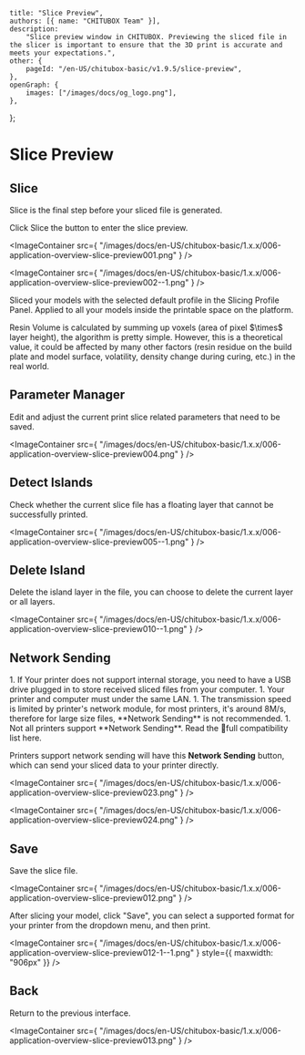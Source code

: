 	title: "Slice Preview",
	authors: [{ name: "CHITUBOX Team" }],
	description:
		"Slice preview window in CHITUBOX. Previewing the sliced file in the slicer is important to ensure that the 3D print is accurate and meets your expectations.",
	other: {
		pageId: "/en-US/chitubox-basic/v1.9.5/slice-preview",
	},
	openGraph: {
		images: ["/images/docs/og_logo.png"],
	},
};

# Slice Preview

## Slice

Slice is the final step before your sliced file is generated.

Click Slice the button to enter the slice preview.

<ImageContainer
	src={
		"/images/docs/en-US/chitubox-basic/1.x.x/006-application-overview-slice-preview001.png"
	}
/>

<ImageContainer
	src={
		"/images/docs/en-US/chitubox-basic/1.x.x/006-application-overview-slice-preview002--1.png"
	}
/>

Sliced your models with the selected default profile in the Slicing Profile Panel. Applied to all your models inside the printable space on the platform.

<Admonition type="note">
	Resin Volume is calculated by summing up voxels (area of pixel $\times$
	layer height), the algorithm is pretty simple. However, this is a
	theoretical value, it could be affected by many other factors (resin residue
	on the build plate and model surface, volatility, density change during
	curing, etc.) in the real world.
</Admonition>

## Parameter Manager

Edit and adjust the current print slice related parameters that need to be saved.

<ImageContainer
	src={
		"/images/docs/en-US/chitubox-basic/1.x.x/006-application-overview-slice-preview004.png"
	}
/>

## Detect Islands

Check whether the current slice file has a floating layer that cannot be successfully printed.

<ImageContainer
	src={
		"/images/docs/en-US/chitubox-basic/1.x.x/006-application-overview-slice-preview005--1.png"
	}
/>

## Delete Island

Delete the island layer in the file, you can choose to delete the current layer or all layers.

<ImageContainer
	src={
		"/images/docs/en-US/chitubox-basic/1.x.x/006-application-overview-slice-preview010--1.png"
	}
/>

## Network Sending

<Admonition type="note">
	1. If Your printer does not support internal storage, you need to have a USB drive plugged in to store received sliced files from your computer. 
	1. Your printer and computer must under the same LAN. 1. The transmission speed is limited by printer's network module, for most printers, it's around 8M/s, therefore for large size files, **Network Sending** is not recommended. 
	1. Not all printers support **Network Sending**. Read the <SpanA href="https://wkhvloo2kw.feishu.cn/docx/Q5nbdGSnfo5EbAxgEwKccN0Rnxe">📃full compatibility list</SpanA> here.
</Admonition>

Printers support network sending will have this **Network Sending** button, which can send your sliced data to your printer directly.

<ImageContainer
	src={
		"/images/docs/en-US/chitubox-basic/1.x.x/006-application-overview-slice-preview023.png"
	}
/>

<ImageContainer
	src={
		"/images/docs/en-US/chitubox-basic/1.x.x/006-application-overview-slice-preview024.png"
	}
/>

## Save

Save the slice file.

<ImageContainer
	src={
		"/images/docs/en-US/chitubox-basic/1.x.x/006-application-overview-slice-preview012.png"
	}
/>

<Admonition type="note">
	After slicing your model, click "Save", you can select a supported format
	for your printer from the dropdown menu, and then print.
</Admonition>

<ImageContainer
	src={
		"/images/docs/en-US/chitubox-basic/1.x.x/006-application-overview-slice-preview012-1--1.png"
	}
	style={{ maxwidth: "906px" }}
/>

## Back

Return to the previous interface.

<ImageContainer
	src={
		"/images/docs/en-US/chitubox-basic/1.x.x/006-application-overview-slice-preview013.png"
	}
/>
